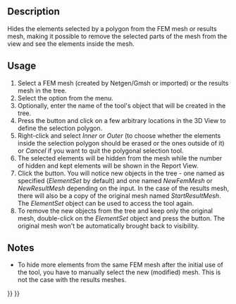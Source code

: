 <languages/>
<translate>

<!--T:1-->
{{Docnav
|[[FEM_MeshGroup|Mesh Group]]
|[[FEM_FemMesh2Mesh|FEM Mesh to Mesh]]
|[[FEM_Workbench|FEM]]
|IconL=FEM_MeshGroup.svg
|IconR=FEM_FemMesh2Mesh.svg
|IconC=Workbench_FEM.svg
}}

<!--T:2-->
{{GuiCommand
|Name=FEM CreateElementsSet
|MenuLocation=Mesh → Erase Elements
|Workbenches=[[FEM_Workbench|FEM]]
|Version=1.0
|SeeAlso=[[FEM_tutorial|FEM tutorial]]
}}

==Description== <!--T:3-->

<!--T:4-->
Hides the elements selected by a polygon from the FEM mesh or results mesh, making it possible to remove the selected parts of the mesh from the view and see the elements inside the mesh.

==Usage== <!--T:5-->

<!--T:6-->
# Select a FEM mesh (created by Netgen/Gmsh or imported) or the results mesh in the tree.
# Select the {{MenuCommand|Mesh → [[Image:FEM_CreateElementsSet.svg|16px]] Erase Elements}} option from the menu.
# Optionally, enter the name of the tool's object that will be created in the tree.
# Press the {{Button|Poly}} button and click on a few arbitrary locations in the 3D View to define the selection polygon.
# Right-click and select ''Inner'' or ''Outer'' (to choose whether the elements inside the selection polygon should be erased or the ones outside of it) or ''Cancel'' if you want to quit the polygonal selection tool.
# The selected elements will be hidden from the mesh while the number of hidden and kept elements will be shown in the Report View.
# Click the {{Button|OK}} button. You will notice new objects in the tree - one named as specified (''ElementSet'' by default) and one named ''NewFemMesh'' or ''NewResultMesh'' depending on the input. In the case of the results mesh, there will also be a copy of the original mesh named ''StartResultMesh''. The ''ElementSet'' object can be used to access the tool again.
# To remove the new objects from the tree and keep only the original mesh, double-click on the ''ElementSet'' object and press the {{Button|Restore}} button. The original mesh won't be automatically brought back to visibility.

==Notes== <!--T:7-->

<!--T:8-->
* To hide more elements from the same FEM mesh after the initial use of the tool, you have to manually select the new (modified) mesh. This is not the case with the results meshes.


<!--T:9-->
{{Docnav
|[[FEM_MeshGroup|Mesh Group]]
|[[FEM_FemMesh2Mesh|FEM Mesh to Mesh]]
|[[FEM_Workbench|FEM]]
|IconL=FEM_MeshGroup.svg
|IconR=FEM_FemMesh2Mesh.svg
|IconC=Workbench_FEM.svg
}}

</translate>
{{FEM_Tools_navi{{#translation:}}}}
{{Userdocnavi{{#translation:}}}}